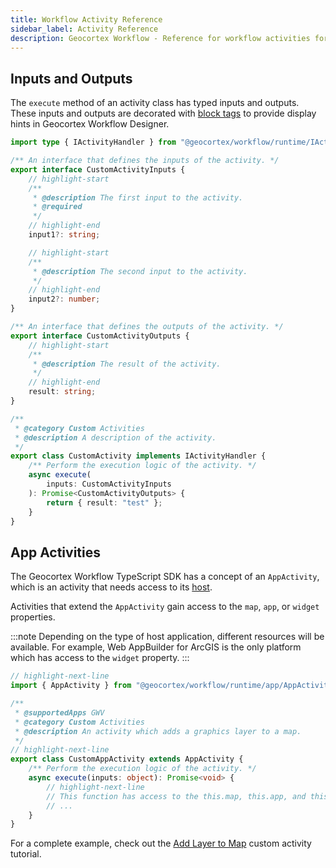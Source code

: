 ```yaml
---
title: Workflow Activity Reference
sidebar_label: Activity Reference
description: Geocortex Workflow - Reference for workflow activities for web applications
---
```


## Inputs and Outputs

The `execute` method of an activity class has typed inputs and outputs. These inputs and outputs are decorated with [block tags](sdk-web-activity-block-tags.mdx) to provide display hints in Geocortex Workflow Designer.

```ts title="src/activities/CustomActivity.ts"
import type { IActivityHandler } from "@geocortex/workflow/runtime/IActivityHandler";

/** An interface that defines the inputs of the activity. */
export interface CustomActivityInputs {
    // highlight-start
    /**
     * @description The first input to the activity.
     * @required
     */
    // highlight-end
    input1?: string;

    // highlight-start
    /**
     * @description The second input to the activity.
     */
    // highlight-end
    input2?: number;
}

/** An interface that defines the outputs of the activity. */
export interface CustomActivityOutputs {
    // highlight-start
    /**
     * @description The result of the activity.
     */
    // highlight-end
    result: string;
}

/**
 * @category Custom Activities
 * @description A description of the activity.
 */
export class CustomActivity implements IActivityHandler {
    /** Perform the execution logic of the activity. */
    async execute(
        inputs: CustomActivityInputs
    ): Promise<CustomActivityOutputs> {
        return { result: "test" };
    }
}
```

## App Activities

The Geocortex Workflow TypeScript SDK has a concept of an `AppActivity`, which is an activity that needs access to its [host](key-concepts.mdx#geocortex-workflow-hosts).

Activities that extend the `AppActivity` gain access to the `map`, `app`, or `widget` properties.

:::note
Depending on the type of host application, different resources will be available. For example, Web AppBuilder for ArcGIS is the only platform which has access to the `widget` property.
:::

```ts
// highlight-next-line
import { AppActivity } from "@geocortex/workflow/runtime/app/AppActivity";

/**
 * @supportedApps GWV
 * @category Custom Activities
 * @description An activity which adds a graphics layer to a map.
 */
// highlight-next-line
export class CustomAppActivity extends AppActivity {
    /** Perform the execution logic of the activity. */
    async execute(inputs: object): Promise<void> {
        // highlight-next-line
        // This function has access to the this.map, this.app, and this.widget properties.
        // ...
    }
}
```

For a complete example, check out the [Add Layer to Map](tutorial-web-add-layer-to-map.mdx) custom activity tutorial.

